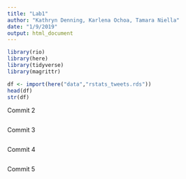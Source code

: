 ```yaml
---
title: "Lab1"
author: "Kathryn Denning, Karlena Ochoa, Tamara Niella"
date: "1/9/2019"
output: html_document
---
```

```r
library(rio)
library(here)
library(tidyverse)
library(magrittr)
```

```r
df <- import(here("data","rstats_tweets.rds"))
head(df)
str(df)
```

Commit 2
```r

```

Commit 3
```r

```
Commit 4
```r

```

Commit 5
```r

```
